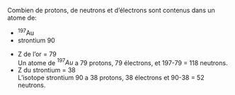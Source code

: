 ::: {.Exercise data-latex=""}

Combien de protons, de neutrons et d'électrons sont contenus dans un atome de:

- $^{197}\text{Au}$  
\vspace{\stretch{1}}
- strontium 90  
\vspace{\stretch{1}}

:::

::: {.Answer data-latex=""}

- Z de l'or = 79  
  Un atome de $^{197}Au$ a 79 protons, 79 électrons, et 197-79 = 118 neutrons.  
- Z du strontium = 38  
  L'isotope strontium 90 a 38 protons, 38 électrons et 90-38 = 52 neutrons.  

:::
